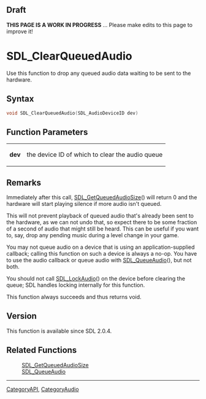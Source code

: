 == Draft ==

'''THIS PAGE IS A WORK IN PROGRESS''' ... Please make edits to this page to improve it!


<!-- #*^*^*^*^*See http://wiki.libsdl.org/moin.cgi/SGFunctions for details on editing this page*^*^*^*^* -->


= SDL_ClearQueuedAudio =
Use this function to drop any queued audio data waiting to be sent to the hardware.




== Syntax ==
<syntaxhighlight lang='c++'>
void SDL_ClearQueuedAudio(SDL_AudioDeviceID dev)
</syntaxhighlight>


== Function Parameters ==
{|
|'''dev'''
|the device ID of which to clear the audio queue
|}



== Remarks ==
Immediately after this call, [[SDL_GetQueuedAudioSize]]() will return 0 and the hardware will start playing silence if more audio isn't queued.

This will not prevent playback of queued audio that's already been sent to the hardware, as we can not undo that, so expect there to be some fraction of a second of audio that might still be heard. This can be useful if you want to, say, drop any pending music during a level change in your game.

You may not queue audio on a device that is using an application-supplied callback; calling this function on such a device is always a no-op.
You have to use the audio callback or queue audio with [[SDL_QueueAudio]](), but not both.

You should not call [[SDL_LockAudio]]() on the device before clearing the queue; SDL handles locking internally for this function.

This function always succeeds and thus returns void.


== Version ==
This function is available since SDL 2.0.4.


== Related Functions ==
:[[SDL_GetQueuedAudioSize]]
:[[SDL_QueueAudio]]
<!-- #Remove this section if empty -->

----
[[CategoryAPI]], [[CategoryAudio]]
<!-- #See the Style Guide for instructions on editing the footer. -->
